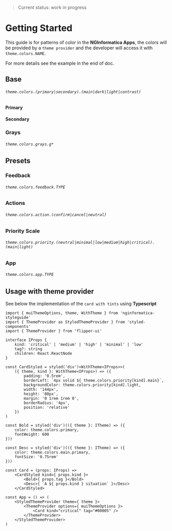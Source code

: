
<Meta title="Colors/1 - Intro" />

> Current status: work in progress

# Getting Started

This guide is for patterns of color in the **NGInformatica Apps**, the colors will
be provided by a `theme provider` and the developer will access it with `theme.colors.NAME`.

For more details see the example in the end of doc.


## Base


###### `theme.colors.(primary|secondary).(main|dark|light|contrast)`

#### Primary

<ColorSample set='primary' token='main' />
<ColorSample set='primary' token='dark' />
<ColorSample set='primary' token='light' />
<ColorSample set='primary' token='contrast' />

#### Secondary

<ColorSample set='secondary' token='main' />
<ColorSample set='secondary' token='dark' />
<ColorSample set='secondary' token='light' />
<ColorSample set='secondary' token='contrast' />

### Grays

###### `theme.colors.grays.g*`

<ColorSample set='grays' token='g0' />
<ColorSample set='grays' token='g1' />
<ColorSample set='grays' token='g2' />
<ColorSample set='grays' token='g3' />
<ColorSample set='grays' token='g4' />

<div></div>

<ColorSample set='grays' token='g5' />
<ColorSample set='grays' token='g6' />
<ColorSample set='grays' token='g7' />
<ColorSample set='grays' token='g8' />
<ColorSample set='grays' token='g9' />


## Presets

### Feedback

###### `theme.colors.feedback.TYPE`

<ColorSample set='feedback' token='danger' />
<ColorSample set='feedback' token='info' />
<ColorSample set='feedback' token='success' />
<ColorSample set='feedback' token='warning' />


### Actions

###### `theme.colors.action.(confirm|cancel|neutral)`

<ColorSample set='action' token='confirm' />
<ColorSample set='action' token='cancel' />
<ColorSample set='action' token='neutral' />


### Priority Scale

###### `theme.colors.priority.(neutral|minimal|low|medium|high|critical).(main|light)`

<ColorSample set='priority' token='critical.main' />
<ColorSample set='priority' token='high.main' />
<ColorSample set='priority' token='medium.main' />
<ColorSample set='priority' token='low.main' />
<ColorSample set='priority' token='minimal.main' />
<ColorSample set='priority' token='neutral.main' />

<div> </div>

<ColorSample set='priority' token='critical.light' />
<ColorSample set='priority' token='high.light' />
<ColorSample set='priority' token='medium.light' />
<ColorSample set='priority' token='low.light' />
<ColorSample set='priority' token='minimal.light' />
<ColorSample set='priority' token='neutral.light' />

### App

###### `theme.colors.app.TYPE`

<ColorSample set='app'  token='background.main' size='large' />
<ColorSample set='app' token='background.lighter' size='large' />
<ColorSample set='app' token='border' size='large' />

<div> </div>

<ColorSample set='app' token='text.main' size='large' />
<ColorSample set='app' token='text.light' size='large' />
<ColorSample set='app' token='text.disabled' size='large' />



## Usage with theme provider

See below the implementation of the `card with tints` using **Typescript**

```tsx
import { muiThemeOptions, theme, WithTheme } from 'nginformatica-styleguide'
import { ThemeProvider as StyledThemeProvider } from 'styled-components'
import { ThemeProvider } from 'flipper-ui'

interface IProps {
    kind: 'critical' | 'medium' | 'high' | 'minimal' | 'low'
    tag?: string
    children: React.ReactNode
}

const CardStyled = styled('div')<WithTheme<IProps>>(
    ({ theme, kind }: WithTheme<IProps>) => ({
        padding: '0.5rem',
        borderLeft: `4px solid ${ theme.colors.priority[kind].main}`,
        backgroundColor: theme.colors.priority[kind].light,
        width: '144px',
        height: '80px',
        margin: '0 1rem 1rem 0',
        borderRadius: '4px',
        position: 'relative'
    })
)

const Bold = styled('div')(({ theme }: ITheme) => ({
    color: theme.colors.primary,
    fontWeight: 600
}))

const Desc = styled('div')(({ theme }: ITheme) => ({
    color: theme.colors.main.primary,
    fontSize: '0.75rem'
}))

const Card = (props: IProps) =>
    <CardStyled kind={ props.kind }>
        <Bold>{ props.tag }</Bold>
        <Desc>{ `A ${ props.kind } situation` }</Desc>
    </CardStyled>

const App = () => (
    <StyledThemeProvider theme={ theme }>
        <ThemeProvider options={ muiThemeOptions }>
            <Card kind="critical" tag="#00005" />
        </ThemeProvider>
    </StyledThemeProvider>
)
```

